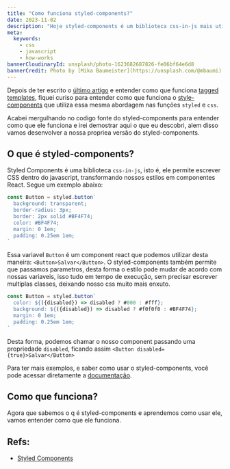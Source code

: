 ```yaml
---
title: "Como funciona styled-components?"
date: 2023-11-02
description: "Hoje styled-components é um biblioteca css-in-js mais utilizada no frontend, nesse artigo mostro como que ela funciona transformando css em components React."
meta:
  keywords:
    - css
    - javascript
    - how-works
bannerCloudinaryId: unsplash/photo-1623682687826-fe06bf64e6d8
bannerCredit: Photo by [Mika Baumeister](https://unsplash.com/@mbaumi)
---
```


Depois de ter escrito o [último artigo](https://julianosirtori.dev/blog/nextjs-and-sql-injection) e entender como 
que funciona [tagged templates](https://developer.mozilla.org/en-US/docs/Web/JavaScript/Reference/Template_literals#tagged_templates), 
fiquei curiso para entender como que funciona o [style-components](https://github.com/styled-components/styled-components) que utiliza 
essa mesma abordagem nas funções `styled` e `css`.

Acabei mergulhando no codigo fonte do styled-components para entender como que ele funciona e irei demostrar aqui o que 
eu descobri, alem disso vamos desenvolver a nossa propriea versão do styled-components. 

## O que é styled-components?

Styled Components é uma biblioteca `css-in-js`, isto é, ele permite escrever CSS dentro do javascript, transformando nossos estilos em 
componentes React. Segue um exemplo abaixo:

```js
const Button = styled.button`
  background: transparent;
  border-radius: 3px;
  border: 2px solid #BF4F74;
  color: #BF4F74;
  margin: 0 1em;
  padding: 0.25em 1em;
`
```

Essa variavel `Button` é um component react que podemos utilizar desta maneira: `<Button>Salvar</Button>`. O styled-components também 
permite que passamos parametros, desta forma o estilo pode mudar de acordo com nossas variaveis, isso tudo em tempo de execução, sem precisar 
escrever multiplas classes, deixando nosso css muito mais enxuto. 

```js
const Button = styled.button`
  color: ${({disabled}) => disabled ? #000 : #fff};
  background: ${({disabled}) => disabled ? #f0f0f0 : #BF4F74};
  margin: 0 1em;
  padding: 0.25em 1em;
`
```

Desta forma, podemos chamar o nosso component passando uma propriedade `disabled`, ficando assim `<Button disabled={true}>Salvar</Button>`

Para ter mais exemplos, e saber como usar o styled-components, você pode acessar diretamente a [documentação](https://styled-components.com/).

## Como que funciona?

Agora que sabemos o q é styled-components e aprendemos como usar ele, vamos entender como que ele funciona. 


## Refs:
* [Styled Components](https://styled-components.com/)


